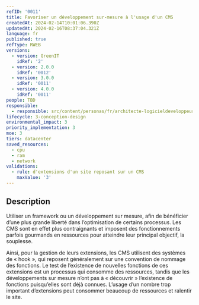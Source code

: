 ```yaml
---
refID: '0011'
title: Favoriser un développement sur-mesure à l'usage d'un CMS
createdAt: 2024-02-14T10:01:06.390Z
updatedAt: 2024-02-16T08:37:04.321Z
language: fr
published: true
refType: RWEB
versions:
  - version: GreenIT
    idRef: '2'
  - version: 2.0.0
    idRef: '0012'
  - version: 3.0.0
    idRef: '0011'
  - version: 4.0.0
    idRef: '0011'
people: TBD
responsible:
  - responsible: src/content/personas/fr/architecte-logicieldeveloppeur.mdx
lifecycle: 3-conception-design
environmental_impact: 3
priority_implementation: 3
moe: 3
tiers: datacenter
saved_resources:
  - cpu
  - ram
  - network
validations:
  - rule: d'extensions d'un site reposant sur un CMS
    maxValue: '3'
---
```


## Description

Utiliser un framework ou un développement sur mesure, afin de bénéficier d’une plus grande liberté dans l’optimisation de certains processus.
Les CMS sont en effet plus contraignants et imposent des fonctionnements parfois gourmands en ressources pour atteindre leur principal objectif, la souplesse.

Ainsi, pour la gestion de leurs extensions, les CMS utilisent des systèmes de « hook », qui reposent généralement sur une convention de nommage des fonctions.
Le test de l’existence de nouvelles fonctions de ces extensions est un processus qui consomme des ressources, tandis que les développements sur mesure n’ont pas à « découvrir » l’existence de fonctions puisqu’elles sont déjà connues. L’usage d’un nombre trop important d’extensions peut consommer beaucoup de ressources et ralentir le site.
